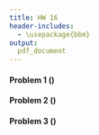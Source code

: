 ```yaml
---
title: HW 16
header-includes:
  - \usepackage{bbm}
output:
  pdf_document
---
```




#### Problem 1 ()




\pagebreak

#### Problem 2 ()





\pagebreak

#### Problem 3 ()







